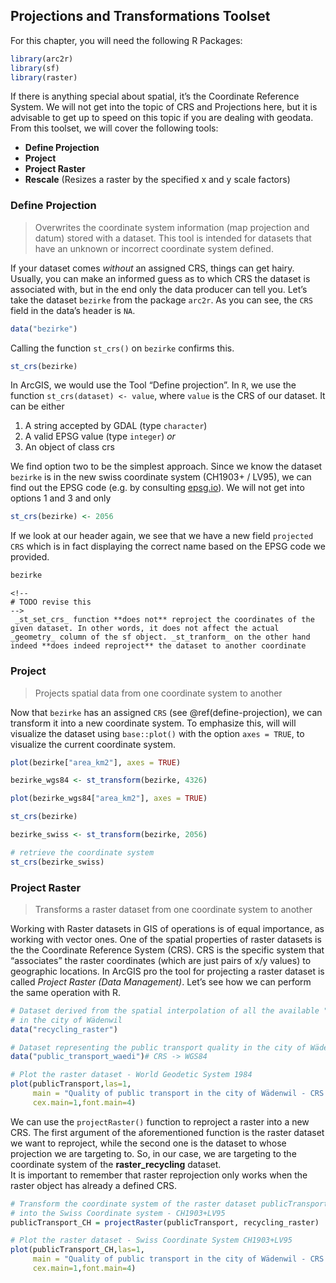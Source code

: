## Projections and Transformations Toolset

For this chapter, you will need the following R Packages:

```r
library(arc2r)
library(sf)
library(raster)
```

If there is anything special about spatial, it's the Coordinate Reference System. We will not get into the topic of CRS and Projections here, but it is advisable to get up to speed on this topic if you are dealing with geodata. From this toolset, we will cover the following tools:

- **Define Projection**
- **Project**
- **Project Raster**
- **Rescale** (Resizes a raster by the specified x and y scale factors)


### Define Projection {#define-projection}

> Overwrites the coordinate system information (map projection and datum) stored with a dataset. This tool is intended for datasets that have an unknown or incorrect coordinate system defined.

If your dataset comes *without* an assigned CRS, things can get hairy. Usually, you can make an informed guess as to which CRS the dataset is associated with, but in the end only the data producer can tell you. Let's take the dataset `bezirke` from the package `arc2r`. As you can see, the `CRS` field in the data's header is `NA`. 

```r
data("bezirke")
```

Calling the function `st_crs()` on `bezirke` confirms this.

```r
st_crs(bezirke)
```

In ArcGIS, we would use the Tool "Define projection". In `R`, we use the function `st_crs(dataset) <- value`, where `value` is the CRS of our dataset. It can be either

1. A string accepted by GDAL (type `character`)
2. A valid EPSG value (type `integer`) *or*
3. An object of class crs

We find option two to be the simplest approach. 
<!--
# todo how do we know this?
#   gloss over this?
-->
Since we know the dataset `bezirke` is in the new swiss coordinate system (CH1903+ / LV95), we can find out the EPSG code (e.g. by consulting [epsg.io](http://epsg.io/)).
We will not get into options 1 and 3 and only 

```r
st_crs(bezirke) <- 2056
```

If we look at our header again, we see that we have a new field `projected CRS` which is in fact displaying the correct name based on the EPSG code we provided. 

```r
bezirke
```

```block2
<!--
# TODO revise this
-->
 _st_set_crs_ function **does not** reproject the coordinates of the given dataset. In other words, it does not affect the actual _geometry_ column of the sf object. _st_tranform_ on the other hand indeed **does indeed reproject** the dataset to another coordinate
```


### Project

> Projects spatial data from one coordinate system to another

Now that `bezirke` has an assigned `CRS` (see \@ref(define-projection), we can transform it into a new coordinate system. To emphasize this, will will visualize the dataset using `base::plot()` with the option `axes = TRUE`, to visualize the current coordinate system.  

```r
plot(bezirke["area_km2"], axes = TRUE)
```

```r
bezirke_wgs84 <- st_transform(bezirke, 4326)

plot(bezirke_wgs84["area_km2"], axes = TRUE)
```

```r
st_crs(bezirke)
```




```r
bezirke_swiss <- st_transform(bezirke, 2056)

# retrieve the coordinate system
st_crs(bezirke_swiss)
```


### Project Raster

> Transforms a raster dataset from one coordinate system to another

Working with Raster datasets in GIS of operations is of equal importance, as
working with vector ones. One of the spatial properties of raster datasets is the 
the Coordinate Reference System (CRS). CRS is the specific system that “associates”
the raster coordinates (which are just pairs of x/y values) to geographic locations.
In ArcGIS pro the tool for projecting a raster dataset is called
_Project Raster (Data Management)_. Let's see how we can perform the same operation
with R. 


```r
# Dataset derived from the spatial interpolation of all the available "recycling points"
# in the city of Wädenwil
data("recycling_raster")

# Dataset representing the public transport quality in the city of Wädenswil
data("public_transport_waedi")# CRS -> WGS84 
```


```r
# Plot the raster dataset - World Geodetic System 1984 
plot(publicTransport,las=1,
     main = "Quality of public transport in the city of Wädenwil - CRS: WGS84",
     cex.main=1,font.main=4)
```

We can use the `projectRaster()` function to reproject a raster into a new CRS.
The first argument of the aforementioned function is the raster dataset we want to reproject,
while the second one is the dataset to whose projection we are targeting to. So, in
our case, we are targeting to the coordinate system of the __raster_recycling__
dataset.  
It is important to remember that raster reprojection only works when the raster
object has already a defined CRS.

```r
# Transform the coordinate system of the raster dataset publicTransport_CH
# into the Swiss Coordinate system - CH1903+LV95
publicTransport_CH = projectRaster(publicTransport, recycling_raster)
```

```r
# Plot the raster dataset - Swiss Coordinate System CH1903+LV95 
plot(publicTransport_CH,las=1,
     main = "Quality of public transport in the city of Wädenwil - CRS: CH1903+LV95",
     cex.main=1,font.main=4)
```

























